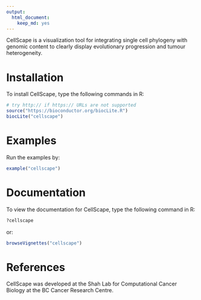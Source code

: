 ```yaml
---
output: 
  html_document: 
    keep_md: yes
---
```


CellScape is a visualization tool for integrating single cell phylogeny with genomic content to clearly display evolutionary progression and tumour heterogeneity. 

# Installation 

To install CellScape, type the following commands in R:

```r
# try http:// if https:// URLs are not supported
source("https://bioconductor.org/biocLite.R")
biocLite("cellscape")
```

# Examples 

Run the examples by: 

```r
example("cellscape")
```

# Documentation 

To view the documentation for CellScape, type the following command in R:

```r
?cellscape
```

or:

```r
browseVignettes("cellscape") 
```

# References

CellScape was developed at the Shah Lab for Computational Cancer Biology at the BC Cancer Research Centre.
